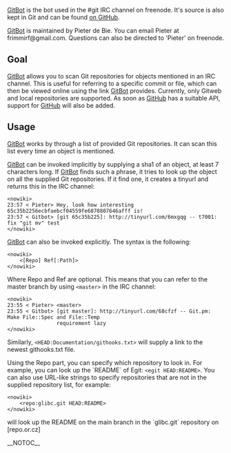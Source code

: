 [[GitBot]] is the bot used in the #git IRC channel on freenode. It's source is also kept in Git and can be found [http://github.com/pieter/gitbot/tree/master on GitHub].

[[GitBot]] is maintained by Pieter de Bie. You can email Pieter at frimmirf@gmail.com. Questions can also be directed to 'Pieter' on freenode.

== Goal ==

[[GitBot]] allows you to scan Git repositories for objects mentioned in an IRC channel. This is useful for referring to a specific commit or file, which can then be viewed online using the link [[GitBot]] provides. Currently, only Gitweb and local repositories are supported. As soon as [[GitHub]] has a suitable API, support for [[GitHub]] will also be added.

== Usage ==

[[GitBot]] works by through a list of provided Git repositories. It can scan this list every time an object is mentioned.

[[GitBot]] can be invoked implicitly by supplying a sha1 of an object, at least 7 characters long. If [[GitBot]] finds such a phrase, it tries to look up the object on all the supplied Git repositories. If it find one, it creates a tinyurl and returns this in the IRC channel:
<pre><nowiki>
23:57 < Pieter> Hey, look how interesting 65c35b2256ecbfaebcf04559fe6070807646afff is!
23:57 < Gitbot> [git 65c35b225]: http://tinyurl.com/6mxgqg -- t7001: fix "git mv" test
</nowiki></pre>

[[GitBot]] can also be invoked explicitly. The syntax is the following:
<pre><nowiki>
    <[Repo] Ref[:Path]>
</nowiki></pre>
Where Repo and Ref are optional. This means that you can refer to the master branch by using <code><nowiki><master></nowiki></code> in the IRC channel:
<pre><nowiki>
23:55 < Pieter> <master>
23:55 < Gitbot> [git master]: http://tinyurl.com/68cfzf -- Git.pm: Make File::Spec and File::Temp 
                requirement lazy
</nowiki></pre>

Similarly, <code><nowiki><HEAD:Documentation/githooks.txt></nowiki></code> will supply a link to the newest githooks.txt file.

Using the Repo part, you can specify which repository to look in. For example, you can look up the `README` of Egit: <code><nowiki><egit HEAD:README></nowiki></code>. You can also use URL-like strings to specify repositories that are not in the supplied repository list, for example:
<pre><nowiki>
    <repo:glibc.git HEAD:README>
</nowiki></pre>
will look up the README on the main branch in the `glibc.git` repository on [repo.or.cz]

__NOTOC__